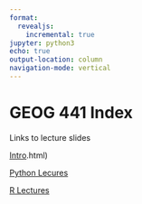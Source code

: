```yaml
---
format:
  revealjs:
    incremental: true 
jupyter: python3
echo: true
output-location: column
navigation-mode: vertical
---
```

# GEOG 441 Index

Links to lecture slides

[Intro](intro).html)

[Python Lecures](python_geospatial_basics.html)

[R Lectures](R_geospatial_basics.html)